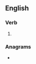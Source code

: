 ==English==

===Verb===
{{head|en|verb form}}

# {{en-past of|core}}

===Anagrams===
* {{anagrams|en|a=cdeor|Coder|OCRed|coder|credo|decor|décor}}